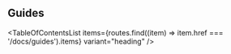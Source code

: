
<Head>
  <title>Guides - Material React Table V2 Docs</title>
  <meta
    name="description"
    content="Material React Table Guides and Tutorials"
  />
</Head>

## Guides

<TableOfContentsList
  items={routes.find((item) => item.href === '/docs/guides').items}
  variant="heading"
/>
